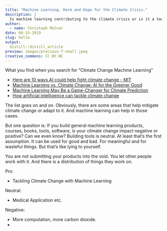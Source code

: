 ```yaml
---
title: "Machine Learning. Harm and Hope for the Climate Crisis."
description: |
  Is machine learning contributing to the climate crisis or is it a tool for the solution of the crisis?  
author:
  - name: Christoph Molnar
date: 04-15-2019
slug: hello
output:
  distill::distill_article
preview: images/precious-f-small.jpeg
creative_commons: CC BY-NC
---
```


What you find when you search for "Climate Change Machine Learning"

- [Here are 10 ways AI could help fight climate change - MIT](https://www.technologyreview.com/s/613838/ai-climate-change-machine-learning/) 
- [Machine Learning vs. Climate Change: AI for the Greener Good](https://singularityhub.com/2019/07/21/machine-learning-vs-climate-change-ai-for-the-greener-good/)
- [Machine Learning May Be a Game-Changer for Climate Prediction](https://blogs.ei.columbia.edu/2018/06/21/machine-learning-may-game-changer-climate-prediction/)
- [How artificial intelligence can tackle climate change](https://www.nationalgeographic.com/environment/2019/07/artificial-intelligence-climate-change/)

The list goes on and on.
Obviously, there are some areas that help mitigate climate change or adapt to it.
And machine learning can help in those cases.

But one question is: If you build general machine learning products, courses, books, tools, software, is your climate change impact negative or positive?
Can we even know?
Building tools is neutral.
At least that's the first assumption.
It can be used for good and bad.
For meaningful and for wasteful things.
But that's like lying to yourself.

You are not submitting your products into the void.
You let other people work with it.
And there is a distribution of things they work on.



Pro:

- Tackling Climate Change with Machine Learning


Neutral:

- Medical Application etc.

Negative:

- More computation, more carbon dioxide.
- 



